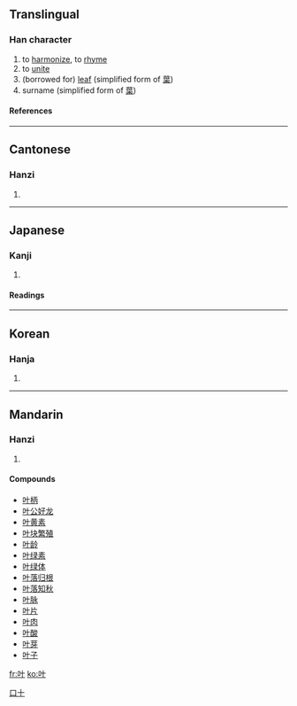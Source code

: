 {{see|葉}}

==Translingual==
===Han character===
{{Han char|rn=30|rad=口|as=02|sn=5|four=|canj=口十 (RJ)}}
# to [[harmonize]], to [[rhyme]]
# to [[unite]]
# (borrowed for) [[leaf]] (simplified form of [[葉]])
# surname (simplified form of [[葉]])
====References====
{{Han ref|kx=0174.010|dkj=03255|dj=0385.060|hdz=10568.020|uh=53F6|ud=21494}}
----
==Cantonese==
===Hanzi===
{{yue-hanzi|jyut=|y=yip6}}
# {{defn|Cantonese}}
----
==Japanese==
===Kanji===
{{ja-kanji|grade=|rs=口02}}
# {{defn|Japanese}} 
====Readings====
{{ja-readings|on=[[きょう]] (kyō)|kun=[[かなう]] (kanau)}}
----
==Korean==
===Hanja===
{{ko-hanja|hangeul=협|rv=hyeop|mr=hyŏp}}
# {{defn|Korean}}


[[Category:CJKV simplified characters which already existed as traditional characters|口十]]
----
==Mandarin==
===Hanzi===
{{cmn-hanzi|tra=葉|pin=yè, [[xié]] ([[xie2]])|wg=yeh<sup>4</sup>, hsieh<sup>2</sup>}}
# {{defn|Mandarin}}

====Compounds====
*[[叶柄]]
*[[叶公好龙]]
*[[叶黄素]]
*[[叶块繁殖]]
*[[叶龄]]
*[[叶绿素]]
*[[叶绿体]]
*[[叶落归根]]
*[[叶落知秋]]
*[[叶脉]]
*[[叶片]]
*[[叶肉]]
*[[叶酸]]
*[[叶芽]]
*[[叶子]]

[[fr:叶]]
[[ko:叶]]